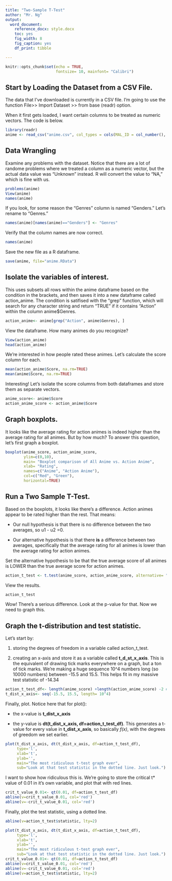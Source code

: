 ```yaml
---
title: "Two-Sample T-Test"
author: "Mr. Ng"
output: 
  word_document: 
    reference_docx: style.docx
    toc: yes
    fig_width: 8
    fig_caption: yes
    df_print: tibble

---
```


```r
knitr::opts_chunk$set(echo = TRUE,
                      fontsize= 10, mainfont= "Calibri")

```

## Start by Loading the Dataset from a CSV File. 

The data that I've downloaded is currently in a CSV file. I'm going to use the function File>> Import Dataset >> from base (readr) option. 

When it first gets loaded, I want certain columns to be treated as numeric vectors. The code is below. 

```r
library(readr)
anime <- read_csv("anime.csv", col_types = cols(MAL_ID = col_number(), Score = col_number(), Episodes = col_number(), Popularity = col_number(), Members = col_number(), Favorites = col_number(), Watching = col_number(), Completed = col_number(), `On-Hold` = col_number(), Dropped = col_number(),`Plan to Watch` = col_number(), `Score-10` = col_number(), `Score-9` = col_number(), `Score-8` = col_number(), `Score-7` = col_number(), `Score-6` = col_number(), `Score-5` = col_number(), `Score-4` = col_number(), `Score-3` = col_number(), `Score-2` = col_number(),`Score-1` = col_number()))
```

## Data Wrangling

Examine any problems with the dataset. Notice that there are a lot of randome problems where we treated a column as a numeric vector, but the actual data value was "Unknown" instead. R will convert the value to "NA," which is fine with us.

```r
problems(anime)
View(anime)
names(anime)
```

If you look, for some reason the "Genres" column is named "Genders." Let's rename to "Genres." 
```r
names(anime)[names(anime)=="Genders"] <- "Genres"
```
Verify that the column names are now correct.
```r
names(anime)
```

Save the new file as a R dataframe.
```r
save(anime, file="anime.RData")
```

## Isolate the variables of interest.

This uses subsets all rows within the anime dataframe based on the condition in the brackets, and then saves it into a new dataframe called action_anime. The condition is satifised with the "grep" function, which will search for any character string and return "TRUE" if it contains "Action" within the column anime$Genres. 

```r
action_anime<- anime[grep("Action", anime$Genres), ]
```

View the dataframe. How many animes do you recognize? 
```r
View(action_anime)
head(action_anime)
```

We're interested in how people rated these animes. Let's calculate the score column for each. 

```r
mean(action_anime$Score, na.rm=TRUE)
mean(anime$Score, na.rm=TRUE)
```


Interesting! Let's isolate the score columns from both dataframes and store them as separate vectors. 
```r
anime_score<- anime$Score
action_anime_score <- action_anime$Score
```


## Graph boxplots.

It looks like the average rating for action animes is indeed higher than the average rating for all animes. But by how much? To answer this question, let's first graph a boxplot.
```r
boxplot(anime_score, action_anime_score, 
        ylim=c(0,10),
        main= "Boxplot comparison of All Anime vs. Action Anime",
        xlab= "Rating",
        names=c("Anime", "Action Anime"),
        col=c("Red", "Green"),
        horizontal=TRUE)
```

## Run a Two Sample T-Test.

Based on the boxplots, it looks like there's a difference. Action animes appear to be rated higher than the rest. That means:

* Our null hypothesis is that there is no difference between the two averages, so u1 - u2 =0.

* Our alternative hypothesis is that there **is** a difference between two averages, specifically that the average rating for all animes is lower than the average rating for action animes. 

Set the alternative hypothesis to be that the true average score of all animes is LOWER than the true average score for action animes. 

```r
action_t_test <- t.test(anime_score, action_anime_score, alternative= "less", var.equal=TRUE)
```
View the results. 

```r
action_t_test
```

Wow! There's a serious difference. Look at the p-value for that. Now we need to graph this. 

## Graph the t-distribution and test statistic. 

Let's start by:

1. storing the degrees of freedom in a variable called action_t_test.

2. creating an x-axis and store it as a variable called **t_d_st_x_axis**. This is the equivalent of drawing tick marks everywhere on a graph, but a ton of tick marks. We're making a huge sequence 10^4 numbers long (so 10000 numbers) between -15.5 and 15.5. This helps fit in my massive test statistic of -14.34

```r
action_t_test_df<- length(anime_score) +length(action_anime_score) -2 #Recall how to calculate degrees of freedom.
t_dist_x_axis<- seq(-15.5, 15.5, length= 10^4)
```

Finally, plot. Notice here that for plot():

* the x-value is **t_dist_x_axis**

* the y-value is **dt(t_dist_x_axis, df=action_t_test_df)**. This generates a t-value for every value in **t_dist_x_axis**, so basically *f(x)*, with the degrees of greedom we set earlier. 

```r
plot(t_dist_x_axis, dt(t_dist_x_axis, df=action_t_test_df), 
     type='l', 
     xlab='t', 
     ylab='',
     main="The most ridiculous t-test graph ever",
     sub="Look at that test statistic in the dotted line. Just look.")
```

I want to show how ridiculous this is. We're going to store the critical t* value of 0.01 in it's own variable, and plot that with red lines. 
```r
crit_t_value_0.01<- qt(0.01, df=action_t_test_df)
abline(v=crit_t_value_0.01, col='red')
abline(v=-crit_t_value_0.01, col='red')
```



Finally, plot the test statistic, using a dotted line. 

```r
abline(v=action_t_test$statistic, lty=2)
```

```r
plot(t_dist_x_axis, dt(t_dist_x_axis, df=action_t_test_df), 
     type='l', 
     xlab='t', 
     ylab='',
     main="The most ridiculous t-test graph ever",
     sub="Look at that test statistic in the dotted line. Just look.")
crit_t_value_0.01<- qt(0.01, df=action_t_test_df)
abline(v=crit_t_value_0.01, col='red')
abline(v=-crit_t_value_0.01, col='red')
abline(v=action_t_test$statistic, lty=2)
```









